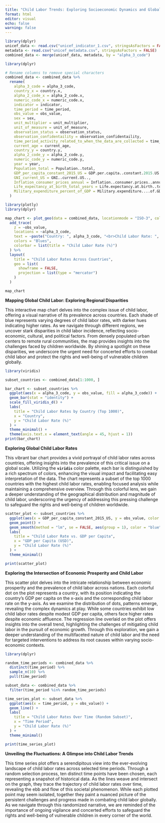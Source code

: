 ```yaml
---
title: "Child Labor Trends: Exploring Socioeconomic Dynamics and Global Patterns"
format: html
editor: visual
echo: false
warning: false
---
```


```r
library(dplyr)
unicef_data <- read.csv("unicef_indicator_1.csv", stringsAsFactors = FALSE)
metadata <- read.csv("unicef_metadata.csv", stringsAsFactors = FALSE)
combined_data <- merge(unicef_data, metadata, by = "alpha_3_code")
```

```r
library(dplyr)

# Rename columns to remove special characters
combined_data <- combined_data %>%
  rename(
    alpha_3_code = alpha_3_code,
    country_x = country.x,
    alpha_2_code_x = alpha_2_code.x,
    numeric_code_x = numeric_code.x,
    indicator = indicator,
    time_period = time_period,
    obs_value = obs_value,
    sex = sex,
    unit_multiplier = unit_multiplier,
    unit_of_measure = unit_of_measure,
    observation_status = observation_status,
    observation_confidentaility = observation_confidentaility,
    time_period_activity_related_to_when_the_data_are_collected = time_period_activity_related_to_when_the_data_are_collected,
    current_age = current_age,
    country_y = country.y,
    alpha_2_code_y = alpha_2_code.y,
    numeric_code_y = numeric_code.y,
    year = year,
    Population_total = Population..total,
    GDP_per_capita_constant_2015_US = GDP.per.capita..constant.2015.US..,
    GNI_current_US = GNI..current.US..,
    Inflation_consumer_prices_annual = Inflation..consumer.prices..annual...,
    Life_expectancy_at_birth_total_years = Life.expectancy.at.birth..total..years.,
    Military_expenditure_percent_of_GDP = Military.expenditure....of.GDP.
  )
```

```r
library(plotly)
library(dplyr)

map_chart <- plot_geo(data = combined_data, locationmode = "ISO-3", color = ~obs_value) %>%
  add_trace(
    z = ~obs_value,
    locations = ~alpha_3_code,
    text = ~paste("Country: ", alpha_3_code, "<br>Child Labor Rate: ", obs_value, "%"),
    colors = "Blues",
    colorbar = list(title = "Child Labor Rate (%)")
  ) %>%
  layout(
    title = "Child Labor Rates Across Countries",
    geo = list(
      showframe = FALSE,
      projection = list(type = "mercator")
    )
  )

map_chart

```

**Mapping Global Child Labor: Exploring Regional Disparities**

This interactive map chart delves into the complex issue of child labor, offering a visual narrative of its prevalence across countries. Each shade of blue represents varying degrees of child labor rates, with darker hues indicating higher rates. As we navigate through different regions, we uncover stark disparities in child labor incidence, reflecting socio-economic, cultural, and political factors. From densely populated urban centers to remote rural communities, the map provides insights into the challenges faced by children worldwide. By shining a spotlight on these disparities, we underscore the urgent need for concerted efforts to combat child labor and protect the rights and well-being of vulnerable children globally.

```r
library(viridis)

subset_countries <- combined_data[1:1000, ]

bar_chart <- subset_countries %>%
  ggplot(aes(x = alpha_3_code, y = obs_value, fill = alpha_3_code)) +
  geom_bar(stat = "identity") +
  scale_fill_viridis_d() + 
  labs(
    title = "Child Labor Rates by Country (Top 1000)",
    x = "Country",
    y = "Child Labor Rate (%)"
  ) +
  theme_minimal() +
  theme(axis.text.x = element_text(angle = 45, hjust = 1)) 
print(bar_chart)

```

**Exploring Global Child Labor Rates**

This vibrant bar chart provides a vivid portrayal of child labor rates across countries, offering insights into the prevalence of this critical issue on a global scale. Utilizing the **`viridis`** color palette, each bar is distinguished by a rich spectrum of colors, enhancing the visual impact and facilitating easy interpretation of the data. The chart represents a subset of the top 1000 countries with the highest child labor rates, enabling focused analysis while maintaining a comprehensive overview. Through this colorful lens, we gain a deeper understanding of the geographical distribution and magnitude of child labor, underscoring the urgency of addressing this pressing challenge to safeguard the rights and well-being of children worldwide.

```r
scatter_plot <- subset_countries %>%
  ggplot(aes(x = GDP_per_capita_constant_2015_US, y = obs_value, color = alpha_3_code)) +  
  geom_point() +
  geom_smooth(method = "lm", se = FALSE, aes(group = 1), color = "blue") +  # Add regression line
  labs(
    title = "Child Labor Rate vs. GDP per Capita",
    x = "GDP per Capita (USD)",
    y = "Child Labor Rate (%)"
  ) +
  theme_minimal()

print(scatter_plot)

```

**Exploring the Intersection of Economic Prosperity and Child Labor**

This scatter plot delves into the intricate relationship between economic prosperity and the prevalence of child labor across nations. Each colorful dot on the plot represents a country, with its position indicating the country's GDP per capita on the x-axis and the corresponding child labor rate on the y-axis. As we examine the distribution of dots, patterns emerge, revealing the complex dynamics at play. While some countries exhibit low child labor rates despite modest GDP per capita, others face higher rates despite economic affluence. The regression line overlaid on the plot offers insights into the overall trend, highlighting the challenges of mitigating child labor in the pursuit of economic growth. Through this exploration, we gain a deeper understanding of the multifaceted nature of child labor and the need for targeted interventions to address its root causes within varying socio-economic contexts.

```r
library(dplyr)

random_time_periods <- combined_data %>% 
  distinct(time_period) %>% 
  sample_n(10) %>% 
  pull(time_period)

subset_data <- combined_data %>%
  filter(time_period %in% random_time_periods)

time_series_plot <- subset_data %>%
  ggplot(aes(x = time_period, y = obs_value)) +
  geom_line() +
  labs(
    title = "Child Labor Rates Over Time (Random Subset)",
    x = "Time Period",
    y = "Child Labor Rate (%)"
  ) +
  theme_minimal()

print(time_series_plot)

```

**Unveiling the Fluctuations: A Glimpse into Child Labor Trends**

This time series plot offers a serendipitous view into the ever-evolving landscape of child labor rates across selected time periods. Through a random selection process, ten distinct time points have been chosen, each representing a snapshot of historical data. As the lines weave and intersect on the graph, they trace the trajectory of child labor rates over time, revealing the ebb and flow of this societal phenomenon. While each plotted point may seem isolated, together they paint a nuanced picture of the persistent challenges and progress made in combating child labor globally. As we navigate through this randomized narrative, we are reminded of the importance of ongoing vigilance and concerted efforts to safeguard the rights and well-being of vulnerable children in every corner of the world.
